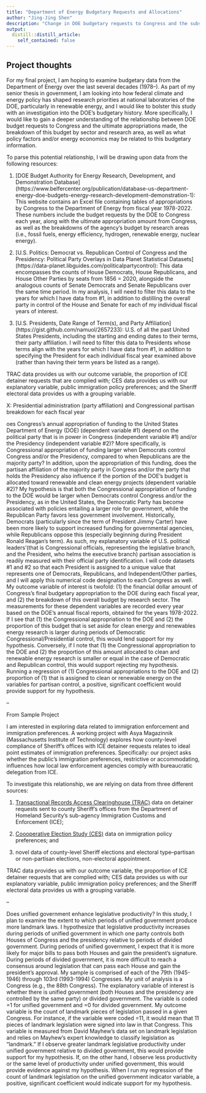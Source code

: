 ```yaml
---
title: "Department of Energy Budgetary Requests and Allocations"
author: "Jing-Jing Shen"
description: "Change in DOE budgetary requests to Congress and the subsequent appropriations"
output:
  distill::distill_article:
    self_contained: false
---
```




## Project thoughts

For my final project, I am hoping to examine budgetary data from the Department of Energy over the last several decades (1978--). As part of my senior thesis in government, I am looking into how federal climate and energy policy has shaped research priorities at national laboratories of the DOE, particularly in renewable energy, and I would like to bolster this study with an investigation into the DOE's budgetary history. More specifically, I would like to gain a deeper understanding of the relationship between DOE budget requests to Congress and the ultimate appropriations made, the breakdown of this budget by sector and research area, as well as what policy factors and/or energy economics may be related to this budgetary information. 

To parse this potential relationship, I will be drawing upon data from the following resources: 

1. [DOE Budget Authority for Energy Research, Development, and Demonstration Database] (https://www.belfercenter.org/publication/database-us-department-energy-doe-budgets-energy-research-development-demonstration-1): This website contains an Excel file containing tables of appropriations by Congress to the Department of Energy from fiscal year 1978-2022. These numbers include the budget requests by the DOE to Congress each year, along with the ultimate appropriation amount from Congress, as well as the breakdowns of the agency's budget by research areas (i.e., fossil fuels, energy efficiency, hydrogen, renewable energy, nuclear energy). 

2. [U.S. Politics: Democrat vs. Republican Control of Congress and the Presidency: Political Party Overlays in Data Planet Statistical Datasets] (https://data-planet.libguides.com/politicalpartycontrol): This data encompasses the counts of House Democrats, House Republicans, and House Other Parties by seats from 1856 = 2020, alongside the analogous counts of Senate Democrats and Senate Republicans over the same time period. In my analysis, I will need to filter this data to the years for which I have data from #1, in addition to distilling the overall party in control of the House and Senate for each of my individual fiscal years of interest. 

3. [U.S. Presidents, Date Range of Term(s), and Party Affiliation] (https://gist.github.com/namuol/2657233): U.S. of all the past United States Presidents, including the starting and ending dates to their terms, their party affiliation. I will need to filter this data to Presidents whose terms align with the years for which I have data from #1, in addition to specifying the President for each individual fiscal year examined above (rather than having their term years be listed as a range).

TRAC data provides us with our outcome variable, the proportion of ICE detainer requests that are complied with; CES data provides us with our explanatory variable, public immigration policy preferences; and the Sheriff electoral data provides us with a grouping variable.



X: Presidential administration (party affiliation) and Congressional partisan breakdown for each fiscal year 


oes Congress's annual appropriation of funding to the United States Department of Energy (DOE) (dependent variable #1) depend on the political party that is in power in Congress (independent variable #1) and/or the Presidency (independent variable #2)? More specifically, is Congressional appropriation of funding larger when Democrats control Congress and/or the Presidency, compared to when Republicans are the majority party? In addition, upon the appropriation of this funding, does the partisan affiliation of the majority party in Congress and/or the party that holds the Presidency also influence if the portion of the DOE's budget is allocated toward renewable and clean energy projects (dependent variable #2)? My hypothesis is that both the Congressional appropriation of funding to the DOE would be larger when Democrats control Congress and/or the Presidency, as in the United States, the Democratic Party has become associated with policies entailing a larger role for government, while the Republican Party favors less government involvement. Historically, Democrats (particularly since the term of President Jimmy Carter) have been more likely to support increased funding for governmental agencies, while Republicans oppose this (especially beginning during President Ronald Reagan's term). As such, my explanatory variable of U.S. political leaders'(that is Congressional officials, representing the legislative branch, and the President, who helms the executive branch) partisan association is readily measured with their official party identification. I will code datasets #1 and #2 so that each President is assigned to a unique value that represents one of Democrats, Republicans, and Independent/Other parties, and I will apply this numerical code designation to each Congress as well. My outcome variable of interest is twofold: (1) the financial dollar amount of Congress's final budgetary appropriation to the DOE during each fiscal year, and (2) the breakdown of this overall budget by research sector. The measurements for these dependent variables are recorded every year based on the DOE's annual fiscal reports, obtained for the years 1978-2022. If I see that (1) the Congressional appropriation to the DOE and (2) the proportion of this budget that is set aside for clean energy and renewables energy research is larger during periods of Democratic Congressional/Presidential control, this would lend support for my hypothesis. Conversely, if I note that (1) the Congressional appropriation to the DOE and (2) the proportion of this amount allocated to clean and renewable energy research is smaller or equal in the case of Democratic and Republican control, this would support rejecting my hypothesis. Running a regression of (1) Congressional appropriations to the DOE and (2) proportion of (1) that is assigned to clean or renewable energy on the variables for partisan control, a positive, significant coefficient would provide support for my hypothesis.

--

From Sample Project

I am interested in exploring data related to immigration enforcement and immigration preferences. A working project with Asya Magazinnik (Massachusetts Institute of Technology) explores how county-level compliance of Sheriff's offices with ICE detainer requests relates to ideal point estimates of immigration preferences. Specifically: our project asks whether the public's immigration preferences, restrictive or accommodating, influences how local law enforcement agencies comply with bureaucratic delegation from ICE.

To investigate this relationship, we are relying on data from three different sources:

1. [Transactional Records Access Clearinghouse (TRAC)](https://trac.syr.edu/immigration/) data on detainer requests sent to county Sheriff's offices from the Department of Homeland Security's sub-agency Immigration Customs and Enforcement (ICE);

2. [Coooperative Election Study (CES)](https://cces.gov.harvard.edu/) data on immigration policy preferences; and

3. novel data of county-level Sheriff elections and electoral type--partisan or non-partisan elections, non-electoral appointment.

TRAC data provides us with our outcome variable, the proportion of ICE detainer requests that are complied with; CES data provides us with our explanatory variable, public immigration policy preferences; and the Sheriff electoral data provides us with a grouping variable.

--

Does unified government enhance legislative productivity? In this study, I plan to examine the extent to which periods of unified government produce more landmark laws. I hypothesize that legislative productivity increases during periods of unified government in which one party controls both Houses of Congress and the presidency relative to periods of divided government. During periods of unified government, I expect that it is more likely for major bills to pass both Houses and gain the president’s signature. During periods of divided government, it is more difficult to reach a consensus around legislation that can pass each House and gain the president’s approval. My sample is comprised of each of the 79th (1945-1946) through 103rd (1993-1994) Congresses. My unit of analysis is a Congress (e.g., the 88th Congress). The explanatory variable of interest is whether there is unified government (both Houses and the presidency are controlled by the same party) or divided government. The variable is coded =1 for unified government and =0 for divided government. My outcome variable is the count of landmark pieces of legislation passed in a given Congress. For instance, if the variable were coded =11, it would mean that 11 pieces of landmark legislation were signed into law in that Congress. This variable is measured from David Mayhew’s data set on landmark legislation and relies on Mayhew’s expert knowledge to classify legislation as “landmark.” If I observe greater landmark legislative productivity under unified government relative to divided government, this would provide support for my hypothesis. If, on the other hand, I observe less productivity or the same level of productivity under unified government, this would provide evidence against my hypothesis. When I run my regression of the count of landmark legislation on the unified government indicator variable, a positive, significant coefficient would indicate support for my hypothesis.


